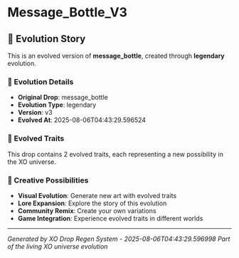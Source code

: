 # Message_Bottle_V3

## 🌌 Evolution Story

This is an evolved version of **message_bottle**, created through **legendary** evolution.

### 🔄 Evolution Details

- **Original Drop**: message_bottle
- **Evolution Type**: legendary
- **Version**: v3
- **Evolved At**: 2025-08-06T04:43:29.596524

### 🧬 Evolved Traits

This drop contains 2 evolved traits, each representing a new possibility in the XO universe.

### 🎨 Creative Possibilities

- **Visual Evolution**: Generate new art with evolved traits
- **Lore Expansion**: Explore the story of this evolution
- **Community Remix**: Create your own variations
- **Game Integration**: Experience evolved traits in different worlds

---

*Generated by XO Drop Regen System - 2025-08-06T04:43:29.596998*
*Part of the living XO universe evolution*
